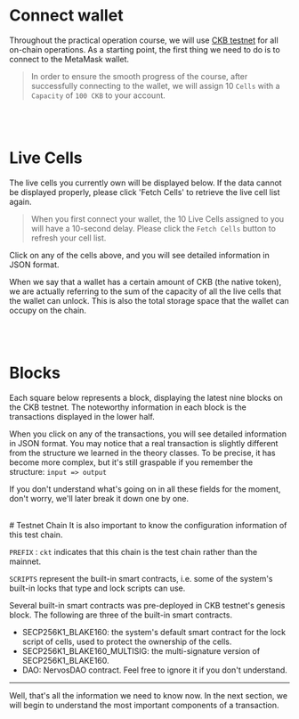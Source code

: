 

# Connect wallet

Throughout the practical operation course, we will use [CKB testnet](https://pudge.explorer.nervos.org) for all on-chain operations. As a starting point, the first thing we need to do is to connect to the MetaMask wallet.

> In order to ensure the smooth progress of the course, after successfully connecting to the wallet, we will assign 10 `Cells` with a `Capacity` of `100 CKB` to your account.

<ConnectWallet />
<br />
<br />

# Live Cells
The live cells you currently own will be displayed below. If the data cannot be displayed properly, please click 'Fetch Cells' to retrieve the live cell list again.
> When you first connect your wallet, the 10 Live Cells assigned to you will have a 10-second delay. Please click the `Fetch Cells` button to refresh your cell list.

<WalletReady>
  <CellsSection />
</WalletReady>


Click on any of the cells above, and you will see detailed information in JSON format.

When we say that a wallet has a certain amount of CKB (the native token), we are actually referring to the sum of the capacity of all the live cells that the wallet can unlock. This is also the total storage space that the wallet can occupy on the chain.

<br />
<br />

# Blocks

Each square below represents a block, displaying the latest nine blocks on the CKB testnet. The noteworthy information in each block is the transactions displayed in the lower half.

<WalletReady>
  <BlocksSection />
</WalletReady>

When you click on any of the transactions, you will see detailed information in JSON format. You may notice that a real transaction is slightly different from the structure we learned in the theory classes. To be precise, it has become more complex, but it's still graspable if you remember the structure:  `input => output`

If you don't understand what's going on in all these fields for the moment, don't worry, we'll later break it down one by one.

<br />
# Testnet Chain
It is also important to know the configuration information of this test chain.

<WalletReady>
  <TestnetConfigSection />
</WalletReady>

`PREFIX：ckt` indicates that this chain is the test chain rather than the mainnet.

`SCRIPTS` represent the built-in smart contracts, i.e. some of the system's built-in locks that type and lock scripts can use.

Several built-in smart contracts was pre-deployed in CKB testnet's genesis block. The following are three of the built-in smart contracts.

- SECP256K1_BLAKE160: the system's default smart contract for the lock script of cells, used to protect the ownership of the cells.
- SECP256K1_BLAKE160_MULTISIG: the multi-signature version of SECP256K1_BLAKE160.
- DAO: NervosDAO contract. Feel free to ignore it if you don't understand.

---
Well, that's all the information we need to know now.
In the next section, we will begin to understand the most important components of a transaction.
